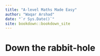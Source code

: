 ```yaml
--- 
title: "A-level Maths Made Easy"
author: "Waqar Arshad"
date: "`r Sys.Date()`"
site: bookdown::bookdown_site
---
```


# Down the rabbit-hole

